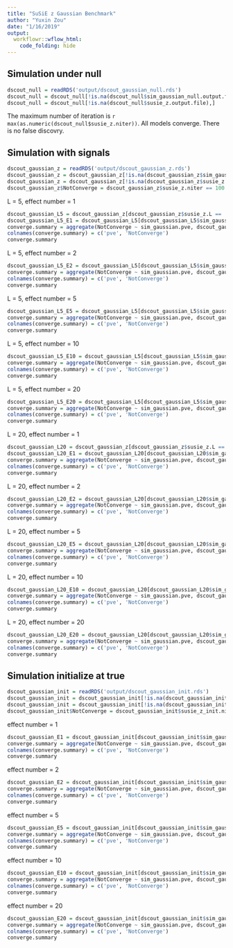 ```yaml
---
title: "SuSiE z Gaussian Benchmark"
author: "Yuxin Zou"
date: "1/16/2019"
output: 
  workflowr::wflow_html:
    code_folding: hide
---
```


## Simulation under null

```r
dscout_null = readRDS('output/dscout_gaussian_null.rds')
dscout_null = dscout_null[!is.na(dscout_null$sim_gaussian_null.output.file),]
dscout_null = dscout_null[!is.na(dscout_null$susie_z.output.file),]
```

The maximum number of iteration is `r max(as.numeric(dscout_null$susie_z.niter))`. All models converge. There is no false discovry.

## Simulation with signals

```r
dscout_gaussian_z = readRDS('output/dscout_gaussian_z.rds')
dscout_gaussian_z = dscout_gaussian_z[!is.na(dscout_gaussian_z$sim_gaussian.output.file),]
dscout_gaussian_z = dscout_gaussian_z[!is.na(dscout_gaussian_z$susie_z.output.file),]
dscout_gaussian_z$NotConverge = dscout_gaussian_z$susie_z.niter == 100
```

L = 5, effect number = 1
```r
dscout_gaussian_L5 = dscout_gaussian_z[dscout_gaussian_z$susie_z.L == '5',]
dscout_gaussian_L5_E1 = dscout_gaussian_L5[dscout_gaussian_L5$sim_gaussian.effect_num == '1',]
converge.summary = aggregate(NotConverge ~ sim_gaussian.pve, dscout_gaussian_L5_E1, sum)
colnames(converge.summary) = c('pve', 'NotConverge')
converge.summary
```

L = 5, effect number = 2
```r
dscout_gaussian_L5_E2 = dscout_gaussian_L5[dscout_gaussian_L5$sim_gaussian.effect_num == '2',]
converge.summary = aggregate(NotConverge ~ sim_gaussian.pve, dscout_gaussian_L5_E2, sum)
colnames(converge.summary) = c('pve', 'NotConverge')
converge.summary
```

L = 5, effect number = 5
```r
dscout_gaussian_L5_E5 = dscout_gaussian_L5[dscout_gaussian_L5$sim_gaussian.effect_num == '5',]
converge.summary = aggregate(NotConverge ~ sim_gaussian.pve, dscout_gaussian_L5_E5, sum)
colnames(converge.summary) = c('pve', 'NotConverge')
converge.summary
```

L = 5, effect number = 10
```r
dscout_gaussian_L5_E10 = dscout_gaussian_L5[dscout_gaussian_L5$sim_gaussian.effect_num == '10',]
converge.summary = aggregate(NotConverge ~ sim_gaussian.pve, dscout_gaussian_L5_E10, sum)
colnames(converge.summary) = c('pve', 'NotConverge')
converge.summary
```

L = 5, effect number = 20
```r
dscout_gaussian_L5_E20 = dscout_gaussian_L5[dscout_gaussian_L5$sim_gaussian.effect_num == '20',]
converge.summary = aggregate(NotConverge ~ sim_gaussian.pve, dscout_gaussian_L5_E20, sum)
colnames(converge.summary) = c('pve', 'NotConverge')
converge.summary
```

L = 20, effect number = 1
```r
dscout_gaussian_L20 = dscout_gaussian_z[dscout_gaussian_z$susie_z.L == '20',]
dscout_gaussian_L20_E1 = dscout_gaussian_L20[dscout_gaussian_L20$sim_gaussian.effect_num == '1',]
converge.summary = aggregate(NotConverge ~ sim_gaussian.pve, dscout_gaussian_L20_E1, sum)
colnames(converge.summary) = c('pve', 'NotConverge')
converge.summary
```

L = 20, effect number = 2
```r
dscout_gaussian_L20_E2 = dscout_gaussian_L20[dscout_gaussian_L20$sim_gaussian.effect_num == '2',]
converge.summary = aggregate(NotConverge ~ sim_gaussian.pve, dscout_gaussian_L20_E2, sum)
colnames(converge.summary) = c('pve', 'NotConverge')
converge.summary
```
L = 20, effect number = 5
```r
dscout_gaussian_L20_E5 = dscout_gaussian_L20[dscout_gaussian_L20$sim_gaussian.effect_num == '5',]
converge.summary = aggregate(NotConverge ~ sim_gaussian.pve, dscout_gaussian_L20_E5, sum)
colnames(converge.summary) = c('pve', 'NotConverge')
converge.summary
```

L = 20, effect number = 10
```r
dscout_gaussian_L20_E10 = dscout_gaussian_L20[dscout_gaussian_L20$sim_gaussian.effect_num == '10',]
converge.summary = aggregate(NotConverge ~ sim_gaussian.pve, dscout_gaussian_L20_E10, sum)
colnames(converge.summary) = c('pve', 'NotConverge')
converge.summary
```
L = 20, effect number = 20
```r
dscout_gaussian_L20_E20 = dscout_gaussian_L20[dscout_gaussian_L20$sim_gaussian.effect_num == '20',]
converge.summary = aggregate(NotConverge ~ sim_gaussian.pve, dscout_gaussian_L20_E20, sum)
colnames(converge.summary) = c('pve', 'NotConverge')
converge.summary
```

## Simulation initialize at true

```r
dscout_gaussian_init = readRDS('output/dscout_gaussian_init.rds')
dscout_gaussian_init = dscout_gaussian_init[!is.na(dscout_gaussian_init$sim_gaussian.output.file),]
dscout_gaussian_init = dscout_gaussian_init[!is.na(dscout_gaussian_init$susie_z_init.output.file),]
dscout_gaussian_init$NotConverge = dscout_gaussian_init$susie_z_init.niter == 100
```

effect number = 1
```r
dscout_gaussian_E1 = dscout_gaussian_init[dscout_gaussian_init$sim_gaussian.effect_num == '1',]
converge.summary = aggregate(NotConverge ~ sim_gaussian.pve, dscout_gaussian_E1, sum)
colnames(converge.summary) = c('pve', 'NotConverge')
converge.summary
```

effect number = 2
```r
dscout_gaussian_E2 = dscout_gaussian_init[dscout_gaussian_init$sim_gaussian.effect_num == '2',]
converge.summary = aggregate(NotConverge ~ sim_gaussian.pve, dscout_gaussian_E2, sum)
colnames(converge.summary) = c('pve', 'NotConverge')
converge.summary
```

effect number = 5
```r
dscout_gaussian_E5 = dscout_gaussian_init[dscout_gaussian_init$sim_gaussian.effect_num == '5',]
converge.summary = aggregate(NotConverge ~ sim_gaussian.pve, dscout_gaussian_E5, sum)
colnames(converge.summary) = c('pve', 'NotConverge')
converge.summary
```

effect number = 10
```r
dscout_gaussian_E10 = dscout_gaussian_init[dscout_gaussian_init$sim_gaussian.effect_num == '10',]
converge.summary = aggregate(NotConverge ~ sim_gaussian.pve, dscout_gaussian_E10, sum)
colnames(converge.summary) = c('pve', 'NotConverge')
converge.summary
```

effect number = 20
```r
dscout_gaussian_E20 = dscout_gaussian_init[dscout_gaussian_init$sim_gaussian.effect_num == '20',]
converge.summary = aggregate(NotConverge ~ sim_gaussian.pve, dscout_gaussian_E20, sum)
colnames(converge.summary) = c('pve', 'NotConverge')
converge.summary
```

